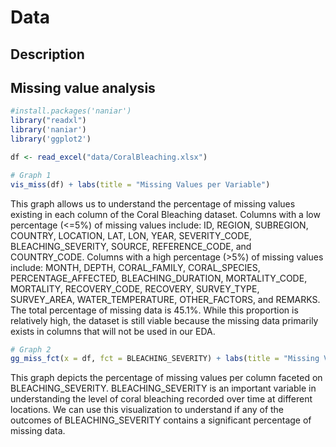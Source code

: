 # Data

## Description

## Missing value analysis
```r
#install.packages('naniar')
library("readxl")
library('naniar')
library('ggplot2')

df <- read_excel("data/CoralBleaching.xlsx")
```

```r
# Graph 1
vis_miss(df) + labs(title = "Missing Values per Variable")
```

This graph allows us to understand the percentage of missing values existing in each column of the Coral Bleaching dataset. Columns with a low percentage (<=5%) of missing values include: ID, REGION, SUBREGION, COUNTRY, LOCATION, LAT, LON, YEAR, SEVERITY_CODE, BLEACHING_SEVERITY, SOURCE, REFERENCE_CODE, and COUNTRY_CODE. Columns with a high percentage (>5%) of missing values include: MONTH, DEPTH, CORAL_FAMILY, CORAL_SPECIES, PERCENTAGE_AFFECTED, BLEACHING_DURATION, MORTALITY_CODE, MORTALITY, RECOVERY_CODE, RECOVERY, SURVEY_TYPE, SURVEY_AREA, WATER_TEMPERATURE, OTHER_FACTORS, and REMARKS. 
The total percentage of missing data is 45.1%. While this proportion is relatively high, the dataset is still viable because the missing data primarily exists in columns that will not be used in our EDA.

```r
# Graph 2
gg_miss_fct(x = df, fct = BLEACHING_SEVERITY) + labs(title = "Missing Values Faceted on Bleaching Severity")
```
This graph depicts the percentage of missing values per column faceted on BLEACHING_SEVERITY. BLEACHING_SEVERITY is an important variable in understanding the level of coral bleaching recorded over time at different locations. We can use this visualization to understand if any of the outcomes of BLEACHING_SEVERITY contains a significant percentage of missing data.  
